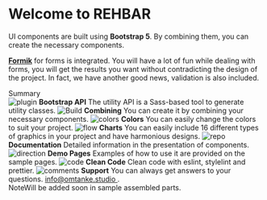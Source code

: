 
<Meta title='Introduction' />

<style>{`
  .subheading {
    --mediumdark: '#999999';
    font-weight: 900;
    font-size: 13px;
    color: #999;
    letter-spacing: 6px;
    line-height: 24px;
    text-transform: uppercase;
    margin-bottom: 12px;
    margin-top: 40px;
  }

  .link-list {
    display: grid;
    grid-template-columns: 1fr;
    grid-template-rows: 1fr 1fr;
    row-gap: 10px;
  }

  @media (min-width: 620px) {
    .link-list {
      row-gap: 20px;
      column-gap: 20px;
      grid-template-columns: 1fr 1fr;
    }
  }

  @media all and (-ms-high-contrast:none) {
  .link-list {
      display: -ms-grid;
      -ms-grid-columns: 1fr 1fr;
      -ms-grid-rows: 1fr 1fr;
    }
  }

  .link-item {
    display: block;
    padding: 20px 30px 20px 15px;
    border: 1px solid #00000010;
    border-radius: 5px;
    transition: background 150ms ease-out, border 150ms ease-out, transform 150ms ease-out;
    color: #333333;
    display: flex;
    align-items: flex-start;
  }

  .link-item:hover {
    border-color: #1EA7FD50;
    transform: translate3d(0, -3px, 0);
    box-shadow: rgba(0, 0, 0, 0.08) 0 3px 10px 0;
  }

  .link-item:active {
    border-color: #1EA7FD;
    transform: translate3d(0, 0, 0);
  }

  .link-item strong {
    font-weight: 700;
    display: block;
    margin-bottom: 2px;
  }

  .link-item img {
    height: 40px;
    width: 40px;
    margin-right: 15px;
    flex: none;
  }

  .link-item span {
    font-size: 14px;
    line-height: 20px;
  }

  .tip {
    display: inline-block;
    border-radius: 1em;
    font-size: 11px;
    line-height: 12px;
    font-weight: 700;
    background: #E7FDD8;
    color: #66BF3C;
    padding: 4px 12px;
    margin-right: 10px;
    vertical-align: top;
  }

  .tip-wrapper {
    font-size: 13px;
    line-height: 20px;
    margin-top: 40px;
    margin-bottom: 40px;
  }

  .tip-wrapper code {
    font-size: 12px;
    display: inline-block;
  }


`}</style>

# Welcome to REHBAR

UI components are built using **Bootstrap 5**. By combining them, you can create the necessary components.

[**Formik**](https://formik.org/docs/overview) for forms is integrated. You will have a lot of fun while dealing with forms, you will get the results you want without contradicting the design of the project.
In fact, we have another good news, validation is also included.

<div className='subheading'>Summary</div>

<div className='link-list'>
	<span className='link-item'>
		<img src={Plugin} alt='plugin' />
		<span>
			<strong>Bootstrap API</strong>
			The utility API is a Sass-based tool to generate utility classes.
		</span>
	</span>
	<span className='link-item'>
		<img src={StackAlt} alt='Build' />
		<span>
			<strong>Combining</strong>
			You can create it by combining your necessary components.
		</span>
	</span>
	<span className='link-item'>
		<img src={Colors} alt='colors' />
		<span>
			<strong>Colors</strong>
			You can easily change the colors to suit your project.
		</span>
	</span>
	<span className='link-item'>
		<img src={Flow} alt='flow' />
		<span>
			<strong>Charts</strong>
			You can easily include 16 different types of graphics in your project and have harmonious
			designs.
		</span>
	</span>
	<span className='link-item'>
		<img src={Repo} alt='repo' />
		<span>
			<strong>Documentation</strong>
			Detailed information in the presentation of components.
		</span>
	</span>
	<span className='link-item'>
		<img src={Direction} alt='direction' />
		<span>
			<strong>Demo Pages</strong>
			Examples of how to use it are provided on the sample pages.
		</span>
	</span>
	<span className='link-item'>
		<img src={Code} alt='code' />
		<span>
			<strong>Clean Code</strong>
			Clean code with eslint, stylelint and prettier.
		</span>
	</span>
	<span className='link-item'>
		<img src={Comments} alt='comments' />
		<span>
			<strong>Support</strong>
			You can always get answers to your questions. <a href='mailto:info@omtanke.studio'>
				info@omtanke.studio
			</a>.
		</span>
	</span>
</div>

<div className='tip-wrapper'>
	<span className='tip'>Note</span>Will be added soon in sample assembled parts.
</div>
